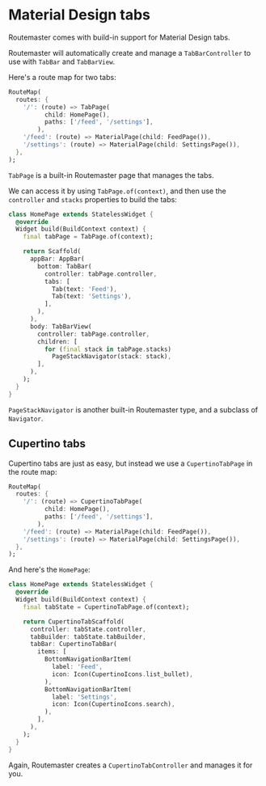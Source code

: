 # Material Design tabs

Routemaster comes with build-in support for Material Design tabs. 

Routemaster will automatically create and manage a `TabBarController` to use with `TabBar` and `TabBarView`.

Here's a route map for two tabs:

```dart
RouteMap(
  routes: {
    '/': (route) => TabPage(
          child: HomePage(),
          paths: ['/feed', '/settings'],
        ),
    '/feed': (route) => MaterialPage(child: FeedPage()),
    '/settings': (route) => MaterialPage(child: SettingsPage()),
  },
);
```

`TabPage` is a built-in Routemaster page that manages the tabs.

We can access it by using `TabPage.of(context)`, and then use the `controller` and `stacks` properties to build the tabs:

```dart
class HomePage extends StatelessWidget {
  @override
  Widget build(BuildContext context) {
    final tabPage = TabPage.of(context);

    return Scaffold(
      appBar: AppBar(
        bottom: TabBar(
          controller: tabPage.controller,
          tabs: [
            Tab(text: 'Feed'),
            Tab(text: 'Settings'),
          ],
        ),
      ),
      body: TabBarView(
        controller: tabPage.controller,
        children: [
          for (final stack in tabPage.stacks)
            PageStackNavigator(stack: stack),
        ],
      ),
    );
  }
}
```

`PageStackNavigator` is another built-in Routemaster type, and a subclass of `Navigator`.

## Cupertino tabs

Cupertino tabs are just as easy, but instead we use a `CupertinoTabPage` in the route map:

```dart
RouteMap(
  routes: {
    '/': (route) => CupertinoTabPage(
          child: HomePage(),
          paths: ['/feed', '/settings'],
        ),
    '/feed': (route) => MaterialPage(child: FeedPage()),
    '/settings': (route) => MaterialPage(child: SettingsPage()),
  },
);
```

And here's the `HomePage`:

```dart
class HomePage extends StatelessWidget {
  @override
  Widget build(BuildContext context) {
    final tabState = CupertinoTabPage.of(context);

    return CupertinoTabScaffold(
      controller: tabState.controller,
      tabBuilder: tabState.tabBuilder,
      tabBar: CupertinoTabBar(
        items: [
          BottomNavigationBarItem(
            label: 'Feed',
            icon: Icon(CupertinoIcons.list_bullet),
          ),
          BottomNavigationBarItem(
            label: 'Settings',
            icon: Icon(CupertinoIcons.search),
          ),
        ],
      ),
    );
  }
}
```

Again, Routemaster creates a `CupertinoTabController` and manages it for you.